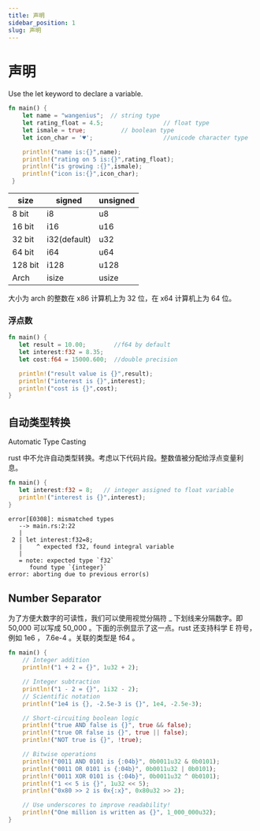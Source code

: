 ```yaml
---
title: 声明
sidebar_position: 1
slug: 声明
---
```


# 声明

Use the let keyword to declare a variable.

```rust
fn main() {
    let name = "wangenius";  // string type
    let rating_float = 4.5;                 // float type
    let ismale = true;          // boolean type
    let icon_char = '♥';                    //unicode character type

    println!("name is:{}",name);
    println!("rating on 5 is:{}",rating_float);
    println!("is growing :{}",ismale);
    println!("icon is:{}",icon_char);
 }
```

| size    | signed | unsigned |
| ------- | ------ | -------- |
| 8 bit   | i8     | u8       |
| 16 bit  | i16    | u16      |
| 32 bit  | i32(default)    | u32      |
| 64 bit  | i64    | u64      |
| 128 bit | i128   | u128     |
| Arch    | isize  | usize    |

大小为 arch 的整数在 x86 计算机上为 32 位，在 x64 计算机上为 64 位。

### 浮点数

```rust
fn main() {
   let result = 10.00;        //f64 by default
   let interest:f32 = 8.35;
   let cost:f64 = 15000.600;  //double precision

   println!("result value is {}",result);
   println!("interest is {}",interest);
   println!("cost is {}",cost);
}
```

## 自动类型转换
Automatic Type Casting

rust 中不允许自动类型转换。考虑以下代码片段。整数值被分配给浮点变量利息。

```rust
fn main() {
   let interest:f32 = 8;   // integer assigned to float variable
   println!("interest is {}",interest);
}
```
```text title="output"
error[E0308]: mismatched types
   --> main.rs:2:22
   |
 2 | let interest:f32=8;
   |    ^ expected f32, found integral variable
   |
   = note: expected type `f32`
      found type `{integer}`
error: aborting due to previous error(s)
```
 
## Number Separator

为了方便大数字的可读性，我们可以使用视觉分隔符 _ 下划线来分隔数字。即 50,000 可以写成 50_000 。下面的示例显示了这一点。rust 还支持科学 E 符号，例如 1e6 ， 7.6e-4 。关联的类型是 f64 。

```rust
fn main() {
    // Integer addition
    println!("1 + 2 = {}", 1u32 + 2);

    // Integer subtraction
    println!("1 - 2 = {}", 1i32 - 2);
    // Scientific notation
    println!("1e4 is {}, -2.5e-3 is {}", 1e4, -2.5e-3);

    // Short-circuiting boolean logic
    println!("true AND false is {}", true && false);
    println!("true OR false is {}", true || false);
    println!("NOT true is {}", !true);

    // Bitwise operations
    println!("0011 AND 0101 is {:04b}", 0b0011u32 & 0b0101);
    println!("0011 OR 0101 is {:04b}", 0b0011u32 | 0b0101);
    println!("0011 XOR 0101 is {:04b}", 0b0011u32 ^ 0b0101);
    println!("1 << 5 is {}", 1u32 << 5);
    println!("0x80 >> 2 is 0x{:x}", 0x80u32 >> 2);

    // Use underscores to improve readability!
    println!("One million is written as {}", 1_000_000u32);
}
```